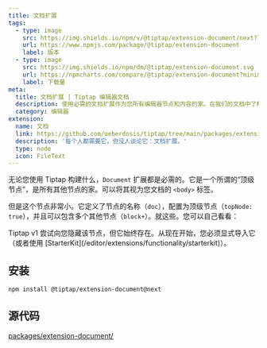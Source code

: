 ```yaml
---
title: 文档扩展
tags:
  - type: image
    src: https://img.shields.io/npm/v/@tiptap/extension-document/next?label=版本
    url: https://www.npmjs.com/package/@tiptap/extension-document
    label: 版本
  - type: image
    src: https://img.shields.io/npm/dm/@tiptap/extension-document.svg
    url: https://npmcharts.com/compare/@tiptap/extension-document?minimal=true
    label: 下载量
meta:
  title: 文档扩展 | Tiptap 编辑器文档
  description: 使用必需的文档扩展作为您所有编辑器节点和内容的家。在我们的文档中了解更多信息！
  category: 编辑器
extension:
  name: 文档
  link: https://github.com/ueberdosis/tiptap/tree/main/packages/extension-document
  description: '每个人都需要它，但没人谈论它：文档扩展。'
  type: node
  icon: FileText
---
```



无论您使用 Tiptap 构建什么，`Document` 扩展都是必需的。它是一个所谓的“顶级节点”，是所有其他节点的家。可以将其视为您文档的 `<body>` 标签。

但是这个节点非常小。它定义了节点的名称（`doc`），配置为顶级节点（`topNode: true`），并且可以包含多个其他节点（`block+`）。就这些。您可以自己看看：

<CodeDemo path="/Nodes/Document" />

<Callout title="重大变更" variant="warning">
  Tiptap v1 尝试向您隐藏该节点，但它始终存在。从现在开始，您必须显式导入它（或者使用 [StarterKit](/editor/extensions/functionality/starterkit)）。
</Callout>

## 安装

```bash
npm install @tiptap/extension-document@next
```

## 源代码

[packages/extension-document/](https://github.com/ueberdosis/tiptap/blob/main/packages/extension-document/)